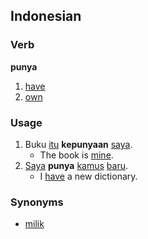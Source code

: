 == Indonesian ==
===Verb===
'''punya'''

# [[have]]
# [[own]]

=== Usage ===
# Buku [[itu]] '''kepunyaan''' [[saya]].
#* The book is [[mine]].
# [[Saya]] '''punya''' [[kamus]] [[baru]].
#* I [[have]] a new dictionary.

=== Synonyms ===
* [[milik]]